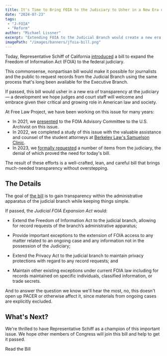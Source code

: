 ```yaml
---
title: It's Time to Bring FOIA to the Judiciary to Usher in a New Era of Transparency
date: "2024-07-23"
tags:
 - "J-FOIA"
 - "Reform"
author: "Michael Lissner"
excerpt: "Extending FOIA to the Judicial Branch would create a new era of transparency and trust to the judiciary."
imagePath: "/images/banners/jfoia-bill.png"
---
```


<p className="lead">Today, Representative Schiff of California <a href="https://web.archive.org/web/20241127174533/https://schiff.house.gov/news/press-releases/schiff-introduces-bill-to-extend-foia-transparency-to-judicial-branch-restore-faith-in-the-judicial-system">introduced</a> a bill to expand the Freedom of Information Act (FOIA) to the federal judiciary.</p>

This commonsense, nonpartisan bill would make it possible for journalists and the public to request records from the Judicial Branch using the same process that's long been available for the Executive Branch.

If passed, this bill would usher in a new era of transparency at the judiciary — a development we hope judges and court staff will welcome and embrace given their critical and growing role in American law and society.

At Free Law Project, we have been working on this issue for many years:

 - In 2021, we [presented][p] to the FOIA Advisory Committee to the U.S. Archivist on this issue. 
 - In 2022, we completed a study of this issue with the valuable assistance and counsel of the student attorneys at [Berkeley Law's Samuelson Clinic][s].
 - In 2023, we [formally requested][r] a number of items from the judiciary, the denial of which proved the need for today's bill.

The result of these efforts is a well-crafted, lean, and careful bill that brings much-needed transparency without overstepping.

[p]: /2021/03/04/judicial-foia-presentation
[s]: https://www.law.berkeley.edu/experiential/clinics/samuelson-law-technology-public-policy-clinic/
[r]: /2023/12/19/judicial-foia-requests-sent/


## The Details

The goal of [the bill][b] is to gain transparency within the administrative apparatus of the judicial branch while keeping things simple.

If passed, the *Judicial FOIA Expansion Act* would:

 - Extend the Freedom of Information Act to the judicial branch, allowing for record requests of the branch’s administrative apparatus;
 
 - Provide important exceptions to the extension of FOIA access to any matter related to an ongoing case and any information not in the possession of the Judiciary;

 - Extend the Privacy Act to the judicial branch to maintain privacy protections with regard to any record requests; and

 - Maintain other existing exceptions under current FOIA law including for records maintained on specific individuals, classified information, or trade secrets.

And to answer the question we know we'll hear the most, no, this doesn't open up PACER or otherwise affect it, since materials from ongoing cases are explicitly excluded.

[b]: /pdf/judicial-foia-expansion-act.pdf


## What's Next?

We're thrilled to have Representative Schiff as a champion of this important issue. We hope other members of Congress will join this bill and help to get it passed.


<p className="text-center">
  <PurpleButton noRouting={true} href="/pdf/judicial-foia-expansion-act.pdf" size="lg">Read the Bill</PurpleButton>
</p>
